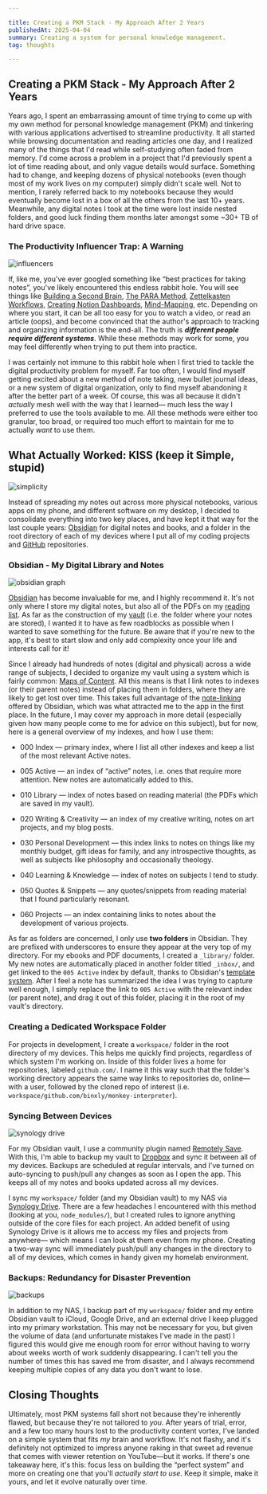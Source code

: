 ```yaml
---

title: Creating a PKM Stack - My Approach After 2 Years
publishedAt: 2025-04-04
summary: Creating a system for personal knowledge management.
tag: thoughts

---
```


## Creating a PKM Stack - My Approach After 2 Years

Years ago, I spent an embarrassing amount of time trying to come up with my own method for personal knowledge management (PKM) and tinkering with various applications advertised to streamline productivity. It all started while browsing documentation and reading articles one day, and I realized many of the things that I'd read while self-studying often faded from memory. I'd come across a problem in a project that I'd previously spent a lot of time reading about, and only vague details would surface. Something had to change, and keeping dozens of physical notebooks (even though most of my work lives on my computer) simply didn't scale well. Not to mention, I rarely referred back to my notebooks because they would eventually become lost in a box of all the others from the last 10+ years. Meanwhile, any digital notes I took at the time were lost inside nested folders, and good luck finding them months later amongst some ~30+ TB of hard drive space.

### The Productivity Influencer Trap: A Warning

![influencers](https://www.vice.com/wp-content/uploads/sites/2/2021/01/1611226953994-screenshot-2021-01-21-at-105850.png)

If, like me, you've ever googled something like “best practices for taking notes”, you've likely encountered this endless rabbit hole. You will see things like [Building a Second Brain](https://www.buildingasecondbrain.com), [The PARA Method](https://fortelabs.com/blog/para/), [Zettelkasten Workflows](https://zettelkasten.de/overview/), [Creating Notion Dashboards](https://www.notion.com/help/guides/personal-work-dashboard), [Mind-Mapping](https://www.lucidchart.com/pages/tutorial/how-to-make-a-mind-map), etc. Depending on where you start, it can be all too easy for you to watch a video, or read an article (oops), and become convinced that the author's approach to tracking and organizing information is the end-all. The truth is ***different people require different systems***. While these methods may work for some, you may feel differently when trying to put them into practice.

I was certainly not immune to this rabbit hole when I first tried to tackle the digital productivity problem for myself. Far too often, I would find myself getting excited about a new method of note taking, new bullet journal ideas, or a new system of digital organization, only to find myself abandoning it after the better part of a week. Of course, this was all because it didn't *actually* mesh well with the way that I learned— much less the way I preferred to use the tools available to me. All these methods were either too granular, too broad, or required too much effort to maintain for me to actually *want* to use them.

## What Actually Worked: KISS (keep it Simple, stupid)

![simplicity](https://focusandaction.com/wp-content/uploads/2023/08/applenotesmeme.jpeg)

Instead of spreading my notes out across more physical notebooks, various apps on my phone, and different software on my desktop, I decided to consolidate everything into two key places, and have kept it that way for the last couple years: [Obsidian](https://obsidian.md) for digital notes and books, and a folder in the root directory of each of my devices where I put all of my coding projects and [GitHub](https://github.com) repositories.

### Obsidian - My Digital Library and Notes

![obsidian graph](https://forum.obsidian.md/uploads/default/original/3X/3/3/338d6f9cb03a40154eb4ada379ab725de934e678.png)

[Obsidian](https://obsidian.md) has become invaluable for me, and I highly recommend it. It's not only where I store my digital notes, but also all of the PDFs on my [reading list](https://github.com/binxly/reading-list). As far as the construction of my [vault](https://help.obsidian.md/vault) (i.e. the folder where your notes are stored), I wanted it to have as few roadblocks as possible when I wanted to save something for the future. Be aware that if you're new to the app, it's best to start slow and only add complexity once your life and interests call for it!

Since I already had hundreds of notes (digital and physical) across a wide range of subjects, I decided to organize my vault using a system which is fairly common: [Maps of Content](https://obsidian.rocks/maps-of-content-effortless-organization-for-notes/). All this means is that I link notes to indexes (or their parent notes) instead of placing them in folders, where they are likely to get lost over time. This takes full advantage of the [note-linking](https://help.obsidian.md/link-notes) offered by Obsidian, which was what attracted me to the app in the first place. In the future, I may cover my approach in more detail (especially given how many people come to me for advice on this subject), but for now, here is a general overview of my indexes, and how I use them:

- 000 Index — primary index, where I list all other indexes and keep a list of the most relevant Active notes.

- 005 Active — an index of “active” notes, i.e. ones that require more attention. New notes are automatically added to this.

- 010 Library — index of notes based on reading material (the PDFs which are saved in my vault).

- 020 Writing & Creativity — an index of my creative writing, notes on art projects, and my blog posts.

- 030 Personal Development — this index links to notes on things like my monthly budget, gift ideas for family, and any introspective thoughts, as well as subjects like philosophy and occasionally theology.

- 040 Learning & Knowledge — index of notes on subjects I tend to study.

- 050 Quotes & Snippets — any quotes/snippets from reading material that I found particularly resonant.

- 060 Projects — an index containing links to notes about the development of various projects.

As far as folders are concerned, I only use **two folders** in Obsidian. They are prefixed with underscores to ensure they appear at the very top of my directory. For my ebooks and PDF documents, I created a `_library/` folder. My new notes are automatically placed in another folder titled `_inbox/`, and get linked to the `005 Active` index by default, thanks to Obsidian's [template system](https://help.obsidian.md/plugins/templates). After I feel a note has summarized the idea I was trying to capture well enough, I simply replace the link to `005 Active` with the relevant index (or parent note), and drag it out of this folder, placing it in the root of my vault's directory.

### Creating a Dedicated Workspace Folder

For projects in development, I create a `workspace/` folder in the root directory of my devices. This helps me quickly find projects, regardless of which system I'm working on. Inside of this folder lives a home for repositories, labeled `github.com/`. I name it this way such that the folder's working directory appears the same way links to repositories do, online— with a user, followed by the cloned repo of interest (i.e. `workspace/github.com/binxly/monkey-interpreter`).

### Syncing Between Devices

![synology drive](https://image.coolblue.be/840x473/content/3d1017622dc1d75ad0292e4ed76a0659)

For my Obsidian vault, I use a community plugin named [Remotely Save](https://github.com/remotely-save/remotely-save). With this, I'm able to backup my vault to [Dropbox](https://www.dropbox.com/) and sync it between all of my devices. Backups are scheduled at regular intervals, and I've turned on auto-syncing to push/pull any changes as soon as I open the app. This keeps all of my notes and books updated across all my devices.

I sync my `workspace/` folder (and my Obsidian vault) to my NAS via [Synology Drive](https://www.synology.com/en-global/dsm/feature/drive). There are a few headaches I encountered with this method (looking at you, `node_modules/`), but I created rules to ignore anything outside of the core files for each project. An added benefit of using Synology Drive is it allows me to access my files and projects from anywhere— which means I can look at them even from my phone. Creating a two-way sync will immediately push/pull any changes in the directory to all of my devices, which comes in handy given my homelab environment.

### Backups: Redundancy for Disaster Prevention

![backups](https://missfreddy.com/wp-content/uploads/2016/03/digitalbackups.jpg)

In addition to my NAS, I backup part of my `workspace/` folder and my entire Obsidian vault to iCloud, Google Drive, and an external drive I keep plugged into my primary workstation. This may not be necessary for you, but given the volume of data (and unfortunate mistakes I've made in the past) I figured this would give me enough room for error without having to worry about weeks worth of work suddenly disappearing. I can't tell you the number of times this has saved me from disaster, and I always recommend keeping multiple copies of any data you don't want to lose.

## Closing Thoughts

Ultimately, most PKM systems fall short not because they're inherently flawed, but because they're not tailored to *you*. After years of trial, error, and a few too many hours lost to the productivity content vortex, I've landed on a simple system that fits *my* brain and workflow. It's not flashy, and it's definitely not optimized to impress anyone raking in that sweet ad revenue that comes with viewer retention on YouTube—but it works. If there's one takeaway here, it's this: focus less on building the “perfect system” and more on creating one that you'll *actually start to use*. Keep it simple, make it yours, and let it evolve naturally over time.
